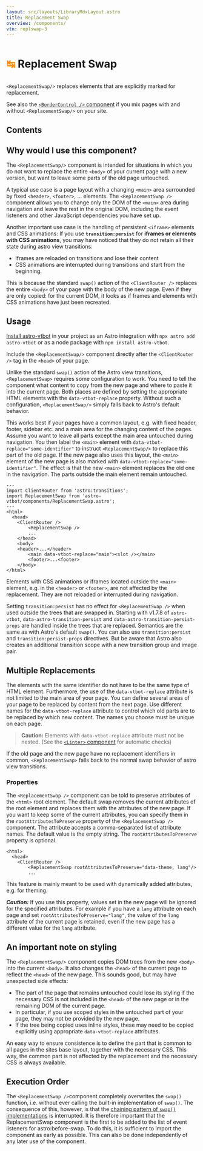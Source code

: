 ```yaml
---
layout: src/layouts/LibraryMdxLayout.astro
title: Replacement Swap
overview: /components/
vtn: replswap-3
---
```


<h1 style="display: inline-block; view-transition-name: replswap-1"><span style="display:inline-block; view-transition-name:replswap-2; color: darkorange">↹</span> Replacement Swap</h1>

`<ReplacementSwap/>` replaces elements that are explicitly marked for replacement.

See also the [`<BorderControl />` component](/library/BorderControl/) if you mix pages with and without `<ReplacementSwap/>` on your site.

## Contents

## Why would I use this component?

The `<ReplacementSwap/>` component is intended for situations in which you do not want to replace the entire `<body>` of your current page with a new version, but want to leave some parts of the old page untouched.

A typical use case is a page layout with a changing `<main>` area surrounded by fixed `<header>`, `<footer>`, ... elements. The `<ReplacementSwap />` component allows you to  change only the DOM of the `<main>` area during navigation and leave the rest in the original DOM, including the event listeners and other JavaScript dependencies you have set up.

Another important use case is the handling of persistent `<iframe>` elements and CSS animations:
If you use **`transition:persist`** for **iframes or elements with CSS animations**, you may have noticed that they do not retain all their state during astro view transitions:

* Iframes are reloaded on transitions and lose their content
* CSS animations are interrupted during transitions and start from the beginning.

This is because the standard `swap()` action of the `<ClientRouter />` replaces the entire `<body>` of your page with the body of the new page. Even if they are only copied: for the current DOM, it looks as if frames and elements with CSS animations have just been recreated.



## Usage

[Install astro-vtbot](../Installation/) in your project as an Astro integration with `npx astro add astro-vtbot` or as a node package with `npm install astro-vtbot`.

Include the `<ReplacementSwap/>` component directly after the `<ClientRouter />` tag in the `<head>` of your page.

Unlike the standard `swap()` action of the Astro view transitions, `<ReplacementSwap>` requires some configuration to work.  You need to tell the component what content to copy from the new page and where to paste it into the current page. Both places are defined by setting the appropriate HTML elements with the `data-vtbot-replace` property. Without such a configuration, `<ReplacementSwap/>` simply falls back to Astro's default behavior.


This works best if your pages have a common layout, e.g. with fixed header, footer, sidebar etc. and a main area for the changing content of the pages. Assume you want to leave all parts except the main area untouched during navigation. You then label the `<main>` element with `data-vtbot-replace="some-identifier"` to instruct `<ReplacementSwap/>` to replace this part of the old page. If the new page also uses this layout, the `<main>` element of the new page is also marked with `data-vtbot-replace="some-identifier"`. The effect is that the new `<main>` element replaces the old one in the navigation. The parts outside the main element remain untouched.

```astro title="Layout.astro" {3, 8, 13}
---
import ClientRouter from 'astro:transitions';
import ReplacementSwap from 'astro-vtbot/components/ReplacementSwap.astro';
---
<html>
  <head>
    <ClientRouter />
		<ReplacementSwap />
		...
	</head>
	<body>
    <header>...</header>
		<main data-vtbot-replace="main"><slot /></main>
		<footer>...<footer>
	</body>
</html>
```

Elements with CSS animations or iframes located outside the `<main>` element, e.g. in the `<header>` or `<footer>`,  are not affected by the replacement. They are not reloaded or interrupted during navigation.

Setting `transition:persist` has no effect for `<ReplacementSwap />` when used outside the trees that are swapped in. Starting with v1.7.8 of `astro-vtbot`, `data-astro-transition-persist` and `data-astro-transition-persist-props` are handled inside the trees that are replaced. Semantics are the same as with Astro's default `swap()`. You can also use `transition:persist` and `transition:persist-props` directives. But be aware that Astro also creates an additional transition scope with a new transition group and image pair.

## Multiple Replacements
The elements with the same identifier do not have to be the same type of HTML element. Furthermore, the use of the `data-vtbot-replace` attribute is not limited to the main area of your page. You can define several areas of your page to be replaced by content from the next page. Use different names for the `data-vtbot-replace` attribute to control which old parts are to be replaced by which new content. The names you choose must be unique on each page.


> **Caution:** Elements with `data-vtbot-replace` attribute must not be nested. (See the [`<Linter>` component](/library/Linter/) for automatic checks)



If the old page and the new page have no replacement identifiers in common, `<ReplacementSwap>` falls back to the normal swap behavior of astro view transitions.

### Properties

The `<ReplacementSwap />` component can be told to preserve attributes of the `<html>` root element.
The default swap removes the current attributes of the root element and replaces them with the attributes of the new page. If you want to keep some of the current attributes, you can specify them in the `rootAttributesToPreserve` property of the `<ReplacementSwap />` component. The attribute accepts a comma-separated list of attribute names. The default value is the empty string. The `rootAttributesToPreserve` property is optional.

```astro title="Layout.astro" {4}
<html>
  <head>
    <ClientRouter />
		<ReplacementSwap rootAttributesToPreserve="data-theme, lang"/>
		...
```
This feature is mainly meant to be used with dynamically added attributes, e.g. for theming.

***Caution:*** If you use this property, values set in the new page will be ignored for the specified attributes. For example if you have a `lang` attribute on each page and set `rootAttributesToPreserve="lang"`, the value of the `lang` attribute of the current page is retained, even if the new page has a different value for the `lang` attribute.

## An important note on styling

The `<ReplacementSwap/>` component copies DOM trees from the new `<body>` into the current `<body>`. It also changes the `<head>` of the current page to reflect the `<head>` of the new page. This sounds good, but may have unexpected side effects:

* The part of the page that remains untouched could lose its styling if the necessary CSS is not included in the `<head>` of the new page or in the remaining DOM of the current page.
* In particular, if you use scoped styles in the untouched part of your page, they may not be provided by the new page.
* If the tree being copied uses inline styles, these may need to be copied explicitly using appropriate `data-vtbot-replace` attributes.

An easy way to ensure consistence is to define the part that is common to all pages in the sites base layout, together with the necessary CSS. This way, the common part is not affected by the replacement and the necessary CSS is always available.

## Execution Order

The `<ReplacementSwap />`component completely overwrites the `swap()` function, i.e. without ever calling the built-in implementation of `swap()`. The consequence of this, however, is that the [chaining pattern of `swap()` implementations](/jotter/astro/loader-swap/#extending-swap) is interrupted. It is therefore important that the ReplacementSwap component is the first to be added to the list of event listeners for astro:before-swap. To do this, it is sufficient to import the component as early as possible. This can also be done independently of any later use of the component.

